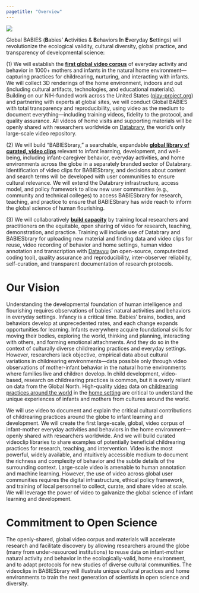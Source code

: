 ```yaml
---
pagetitle: "Overview"
---
```


![](pics/GlobalBabies_logo.png){fig-align="center"}

Global BABIES (**B**abies' **A**ctivities & **B**ehaviors **I**n **E**veryday **S**ettings) will revolutionize the ecological validity, cultural diversity, global practice, and transparency of developmental science:

\(1\) We will establish the [**first global video corpus**]{.underline} of everyday activity and behavior in 1000+ mothers and infants in the natural home environment---capturing practices for childrearing, nurturing, and interacting with infants. We will collect 3D renderings of the home environment, indoors and out (including cultural artifacts, technologies, and educational materials). Building on our NIH-funded work across the United States ([play-project.org](play-project.org)) and partnering with experts at global sites, we will conduct Global BABIES with total transparency and reproducibility, using video as the medium to document everything---including training videos, fidelity to the protocol, and quality assurance. All videos of home visits and supporting materials will be openly shared with researchers worldwide on [Databrary](databrary.org), the world's only large-scale video repository.

\(2\) We will build "BABIESbrary," a searchable, expandable [**global library of curated, video clips**]{.underline} relevant to infant learning, development, and well-being, including infant-caregiver behavior, everyday activities, and home environments across the globe in a separately branded sector of Databrary. Identification of video clips for BABIESbrary, and decisions about content and search terms will be developed with user communities to ensure cultural relevance. We will extend the Databrary infrastructure, access model, and policy framework to allow new user communities (e.g., community and technical colleges) to access BABIESbrary for research, teaching, and practice to ensure that BABIESbrary has wide reach to inform the global science of human flourishing.

\(3\) We will collaboratively [**build capacity**]{.underline} by training local researchers and practitioners on the equitable, open sharing of video for research, teaching, demonstration, and practice. Training will include use of Databrary and BABIESbrary for uploading new material and finding data and video clips for reuse, video recording of behavior and home settings, human video annotation and transcription with [Datavyu](datavyu.org) (an open-source, computerized coding tool), quality assurance and reproducibility, inter-observer reliability, self-curation, and transparent documentation of research protocols.

# Our Vision

Understanding the developmental foundation of human intelligence and flourishing requires observations of babies' natural activities and behaviors in everyday settings. Infancy is a critical time. Babies' brains, bodies, and behaviors develop at unprecedented rates, and each change expands opportunities for learning. Infants everywhere acquire foundational skills for moving their bodies, exploring the world, thinking and planning, interacting with others, and forming emotional attachments. And they do so in the context of culturally diverse childrearing practices and everyday settings. However, researchers lack objective, empirical data about cultural variations in childrearing environments---data possible only through video observations of mother-infant behavior in the natural home environments where families live and children develop. In child development, video-based, research on childrearing practices is common, but it is overly reliant on data from the Global North. High-quality [video]{.underline} data on [childrearing practices around the world]{.underline} in the [home setting]{.underline} are critical to understand the unique experiences of infants and mothers from cultures around the world.

We will use video to document and explain the critical cultural contributions of childrearing practices around the globe to infant learning and development. We will create the first large-scale, global, video corpus of infant-mother everyday activities and behaviors in the home environment---openly shared with researchers worldwide. And we will build curated videoclip libraries to share examples of potentially beneficial childrearing practices for research, teaching, and intervention. Video is the most powerful, widely available, and intuitively accessible medium to document the richness and complexity of behavior and the subtle details of the surrounding context. Large-scale video is amenable to human annotation and machine learning. However, the use of video across global user communities requires the digital infrastructure, ethical policy framework, and training of local personnel to collect, curate, and share video at scale. We will leverage the power of video to galvanize the global science of infant learning and development.

# Commitment to Open Science

The openly-shared, global video corpus and materials will accelerate research and facilitate discovery by allowing researchers around the globe (many from under-resourced institutions) to reuse data on infant-mother natural activity and behavior in the ecologically-valid, home environment, and to adapt protocols for new studies of diverse cultural communities. The videoclips in BABIESbrary will illustrate unique cultural practices and home environments to train the next generation of scientists in open science and diversity.
